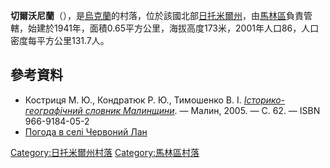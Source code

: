 {{coord|50|51|45|N|29|8|13|E|scale:30000|display=title}}

'''切爾沃尼蘭'''（{{lang-uk|Червоний Лан}}），是[[烏克蘭|烏克蘭]]的村落，位於該國北部[[日托米爾州|日托米爾州]]，由[[馬林區|馬林區]]負責管轄，始建於1941年，面積0.65平方公里，海拔高度173米，2001年人口86，人口密度每平方公里131.7人。

==參考資料==
* Костриця М. Ю., Кондратюк Р. Ю., Тимошенко В. І. [http://www.malyn-rayrada.org.ua/attachments/006_history%20malyn%20region3.PDF ''Історико-географічний словник Малинщини'']{{dead link|date=2017年11月 |bot=InternetArchiveBot |fix-attempted=yes }}. — Малин, 2005. — С. 62. — ISBN 966-9184-05-2 
* [http://weather.in.ua/ua/zhitomirskaja/28068 Погода в селі Червоний Лан] {{Wayback|url=http://weather.in.ua/ua/zhitomirskaja/28068 |date=20111219132820 }}

{{DEFAULTSORT:Червоний Лан}}
[[Category:日托米爾州村落|Category:日托米爾州村落]]
[[Category:馬林區村落|Category:馬林區村落]]


{{Zhytomyr-geo-stub}}